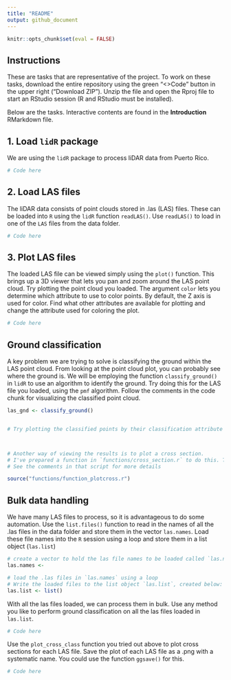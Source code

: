 ```yaml
---
title: "README"
output: github_document
---
```


```r
knitr::opts_chunk$set(eval = FALSE)
```

## Instructions

These are tasks that are representative of the project. To work on these tasks, download the entire repository using the green "<>Code" button in the upper right ("Download ZIP"). Unzip the file and open the Rproj file to start an RStudio session (R and RStudio must be installed).

Below are the tasks. Interactive contents are found in the **Introduction** RMarkdown file.

## 1. Load `lidR` package

We are using the `lidR` package to process liDAR data from Puerto Rico.

```r
# Code here

```

## 2. Load LAS files

The liDAR data consists of point clouds stored in .las (LAS) files. These can be loaded into `R` using the `lidR` function `readLAS()`. Use `readLAS()` to load in one of the `LAS` files from the data folder.

```r
# Code here


```

## 3. Plot LAS files

The loaded LAS file can be viewed simply using the `plot()` function. This brings up a 3D viewer that lets you pan and zoom around the LAS point cloud. Try plotting the point cloud you loaded. The argument `color` lets you determine which attribute to use to color points. By default, the Z axis is used for color. Find what other attributes are available for plotting and change the attribute used for coloring the plot.

```r
# Code here


```

## Ground classification

A key problem we are trying to solve is classifying the ground within the LAS point cloud. From looking at the point cloud plot, you can probably see where the ground is. We will be employing the function `classify_ground()` in `lidR` to use an algorithm to identify the ground. Try doing this for the LAS file you loaded, using the `pmf` algorithm. Follow the comments in the code chunk for visualizing the classified point cloud.

```r

las_gnd <- classify_ground()


# Try plotting the classified points by their classification attribute to view results



# Another way of viewing the results is to plot a cross section.
# I've prepared a function in `functions/cross_section.r` to do this. Try this out.
# See the comments in that script for more details

source("functions/function_plotcross.r")

```

## Bulk data handling

We have many LAS files to process, so it is advantageous to do some automation. Use the `list.files()` function to read in the names of all the .las files in the data folder and store them in the vector `las.names`. Load these file names into the `R` session using a loop and store them in a list object (`las.list`)

```r

# create a vector to hold the las file names to be loaded called `las.names`
las.names <- 

# load the .las files in `las.names` using a loop
# Write the loaded files to the list object `las.list`, created below:
las.list <- list()

```

With all the las files loaded, we can process them in bulk. Use any method you like to perform ground classification on all the las files loaded in `las.list`.

```r
# Code here

```

Use the `plot_cross_class` function you tried out above to plot cross sections for each LAS file. Save the plot of each LAS file as a .png with a systematic name. You could use the function `ggsave()` for this.

```r
# Code here

```
